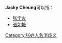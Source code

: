 '''Jacky Cheung'''可以指：
*[[张学友|张学友]]
*[[張如城|張如城]]

{{Disambiguation|Cat=拉丁字母人名消歧义}}
[[Category:张姓人名消歧义|Category:张姓人名消歧义]]